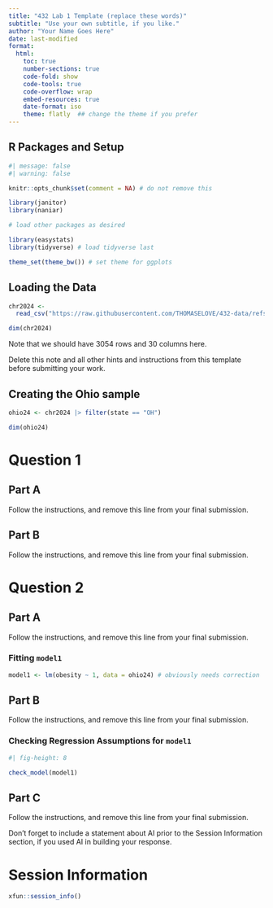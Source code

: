 ---
title: "432 Lab 1 Template (replace these words)"
subtitle: "Use your own subtitle, if you like."
author: "Your Name Goes Here"
date: last-modified
format: 
  html:
    toc: true
    number-sections: true
    code-fold: show
    code-tools: true
    code-overflow: wrap
    embed-resources: true
    date-format: iso
    theme: flatly  ## change the theme if you prefer
---

## R Packages and Setup {.unnumbered}

```{r}
#| message: false
#| warning: false

knitr::opts_chunk$set(comment = NA) # do not remove this

library(janitor)
library(naniar)

# load other packages as desired

library(easystats)
library(tidyverse) # load tidyverse last

theme_set(theme_bw()) # set theme for ggplots
```

## Loading the Data {.unnumbered}

```{r}
chr2024 <- 
  read_csv("https://raw.githubusercontent.com/THOMASELOVE/432-data/refs/heads/master/data/chr_2024.csv", show_col_types = FALSE) 

dim(chr2024)
```

::: {.callout-note}

Note that we should have 3054 rows and 30 columns here.

Delete this note and all other hints and instructions from this template before submitting your work.

:::


## Creating the Ohio sample {.unnumbered}

```{r}
ohio24 <- chr2024 |> filter(state == "OH")

dim(ohio24)
```


# Question 1

## Part A

::: {.callout-note}
Follow the instructions, and remove this line from your final submission.
:::

## Part B

::: {.callout-note}
Follow the instructions, and remove this line from your final submission.
:::


# Question 2

## Part A

::: {.callout-note}
Follow the instructions, and remove this line from your final submission.
:::

### Fitting `model1`

```{r}
model1 <- lm(obesity ~ 1, data = ohio24) # obviously needs correction
```

## Part B

::: {.callout-note}
Follow the instructions, and remove this line from your final submission.
:::

### Checking Regression Assumptions for `model1`

```{r}
#| fig-height: 8

check_model(model1)
```

## Part C

::: {.callout-note}
Follow the instructions, and remove this line from your final submission.
:::

::: {.callout-note}
Don't forget to include a statement about AI prior to the Session Information section, if you used AI in building your response.
:::

# Session Information

```{r}
xfun::session_info()
```
